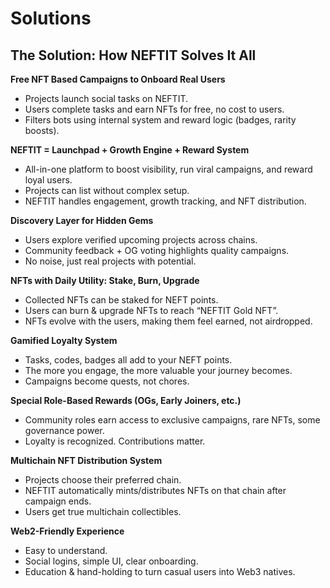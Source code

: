 
# Solutions


## The Solution: How NEFTIT Solves It All

**Free NFT Based Campaigns to Onboard Real Users**
- Projects launch social tasks on NEFTIT.
- Users complete tasks and earn NFTs for free, no cost to users.
- Filters bots using internal system and reward logic (badges, rarity boosts).

**NEFTIT = Launchpad + Growth Engine + Reward System**
- All-in-one platform to boost visibility, run viral campaigns, and reward loyal users.
- Projects can list without complex setup.
- NEFTIT handles engagement, growth tracking, and NFT distribution.

**Discovery Layer for Hidden Gems**
- Users explore verified upcoming projects across chains.
- Community feedback + OG voting highlights quality campaigns.
- No noise, just real projects with potential.

**NFTs with Daily Utility: Stake, Burn, Upgrade**
- Collected NFTs can be staked for NEFT points.
- Users can burn & upgrade NFTs to reach “NEFTIT Gold NFT”.
- NFTs evolve with the users, making them feel earned, not airdropped.

**Gamified Loyalty System**
- Tasks, codes, badges all add to your NEFT points.
- The more you engage, the more valuable your journey becomes.
- Campaigns become quests, not chores.

**Special Role-Based Rewards (OGs, Early Joiners, etc.)**
- Community roles earn access to exclusive campaigns, rare NFTs, some governance power.
- Loyalty is recognized. Contributions matter.

**Multichain NFT Distribution System**
- Projects choose their preferred chain.
- NEFTIT automatically mints/distributes NFTs on that chain after campaign ends.
- Users get true multichain collectibles.

**Web2-Friendly Experience**
- Easy to understand.
- Social logins, simple UI, clear onboarding.
- Education & hand-holding to turn casual users into Web3 natives.


